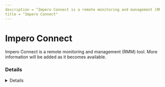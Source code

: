 ```yaml
---
description = "Impero Connect is a remote monitoring and management (RMM) tool. More information will be added as it becomes available."
title = "Impero Connect"
---
```




# Impero Connect

Impero Connect is a remote monitoring and management (RMM) tool. More information will be added as it becomes available.

### Details
<Details author={""}
         category={""}
         created={""}
         website={""}
         lastModified={""}
         privileges={""}
         free={ "" }
         verification={""}
/>

#### Installation Paths
<Card code={ ["ImperoClientSVC.exe"] }/>





### Forensic Artifacts




#### Network Artifacts
<EuiSpacer size="xl"/>
<NetworkArtifactsTable data={ [{"Description": "Known remote domains", "Domains": ["imperosoftware.com"], "Ports": []}] }/>




### Detections
- Detects potential network activity of Impero Connect RMM tool
  - [Sigma Rule](https://github.com/magicsword-io/LOLRMM/blob/main/detections/sigma/impero_connect_network_sigma.yml)
- Detects potential processes activity of Impero Connect RMM tool
  - [Sigma Rule](https://github.com/magicsword-io/LOLRMM/blob/main/detections/sigma/impero_connect_processes_sigma.yml)


